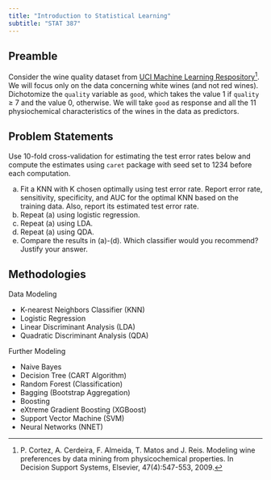 ---
title: "Introduction to Statistical Learning"
subtitle: "STAT 387"
---

## Preamble

Consider the wine quality dataset from [UCI Machine Learning Respository](https://archive.ics.uci.edu/ml/datasets/Wine+Quality)[^1]. We will focus only on the data concerning white wines (and not red wines). Dichotomize the `quality` variable as `good`, which takes the value 1 if `quality` $\geq$ 7 and the value 0, otherwise. We will take `good` as response and all the 11 physiochemical characteristics of the wines in the data as predictors.

[^1]: P. Cortez, A. Cerdeira, F. Almeida, T. Matos and J. Reis. Modeling wine preferences by data mining from physicochemical properties. In Decision Support Systems, Elsevier, 47(4):547-553, 2009.

## Problem Statements

Use 10-fold cross-validation for estimating the test error rates below and compute the estimates using `caret` package with seed set to 1234 before each computation.

(a) Fit a KNN with K chosen optimally using test error rate. Report error rate, sensitivity, specificity, and AUC for the optimal KNN based on the training data. Also, report its estimated test error rate.
(b) Repeat (a) using logistic regression.
(c) Repeat (a) using LDA.
(d) Repeat (a) using QDA.
(e) Compare the results in (a)-(d). Which classifier would you recommend? Justify your answer.

## Methodologies

Data Modeling

-   K-nearest Neighbors Classifier (KNN)
-   Logistic Regression
-   Linear Discriminant Analysis (LDA)
-   Quadratic Discriminant Analysis (QDA)

Further Modeling

-   Naive Bayes
-   Decision Tree (CART Algorithm)
-   Random Forest (Classification)
-   Bagging (Bootstrap Aggregation)
-   Boosting
-   eXtreme Gradient Boosting (XGBoost)
-   Support Vector Machine (SVM)
-   Neural Networks (NNET)
